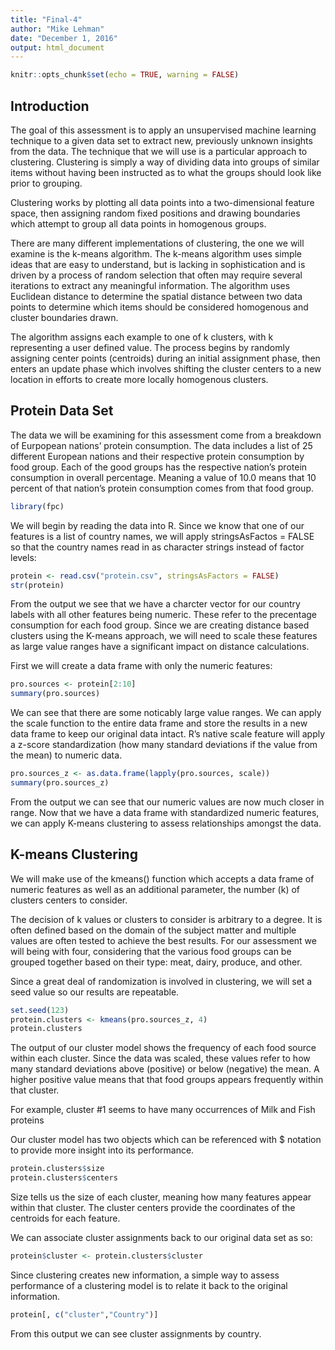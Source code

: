 ```yaml
---
title: "Final-4"
author: "Mike Lehman"
date: "December 1, 2016"
output: html_document
---
```


```r
knitr::opts_chunk$set(echo = TRUE, warning = FALSE)
```

## Introduction

The goal of this assessment is to apply an unsupervised machine learning technique to a given data set to extract new, previously unknown insights from the data. The technique that we will use is a particular approach to clustering. Clustering is simply a way of dividing data into groups of similar items without having been instructed as to what the groups should look like prior to grouping.

Clustering works by plotting all data points into a two-dimensional feature space, then assigning random fixed positions and drawing boundaries which attempt to group all data points in homogenous groups.

There are many different implementations of clustering, the one we will examine is the k-means algorithm. The k-means algorithm uses simple ideas that are easy to understand, but is lacking in sophistication and is driven by a process of random selection that often may require several iterations to extract any meaningful information. The algorithm uses Euclidean distance to determine the spatial distance between two data points to determine which items should be considered homogenous and cluster boundaries drawn.

The algorithm assigns each example to one of k clusters, with k representing a user defined value. The process begins by randomly assigning center points (centroids) during an initial assignment phase, then enters an update phase which involves shifting the cluster centers to a new location in efforts to create more locally homogenous clusters.

## Protein Data Set

The data we will be examining for this assessment come from a breakdown of Eurpopean nations' protein consumption. The data includes a list of 25 different European nations and their respective protein consumption by food group. Each of the good groups has the respective nation's protein consumption in overall percentage. Meaning a value of 10.0 means that 10 percent of that nation's protein consumption comes from that food group.

```r
library(fpc)
```

We will begin by reading the data into R. Since we know that one of our features is a list of country names, we will apply stringsAsFactos = FALSE so that the country names read in as character strings instead of factor levels:

```r
protein <- read.csv("protein.csv", stringsAsFactors = FALSE)
str(protein)
```

From the output we see that we have a charcter vector for our country labels with all other features being numeric. These refer to the precentage consumption for each food group. Since we are creating distance based clusters using the K-means approach, we will need to scale these features as large value ranges have a significant impact on distance calculations.

First we will create a data frame with only the numeric features:

```r
pro.sources <- protein[2:10]
summary(pro.sources)
```

We can see that there are some noticably large value ranges. We can apply the scale function to the entire data frame and store the results in a new data frame to keep our original data intact. R's native scale feature will apply a z-score standardization (how many standard deviations if the value from the mean) to numeric data. 

```r
pro.sources_z <- as.data.frame(lapply(pro.sources, scale))
summary(pro.sources_z)
```

From the output we can see that our numeric values are now much closer in range. Now that we have a data frame with standardized numeric features, we can apply K-means clustering to assess relationships amongst the data.

## K-means Clustering

We will make use of the kmeans() function which accepts a data frame of numeric features as well as an additional parameter, the number (k) of clusters centers to consider.

The decision of k values or clusters to consider is arbitrary to a degree. It is often defined based on the domain of the subject matter and multiple values are often tested to achieve the best results. For our assessment we will being with four, considering that the various food groups can be grouped together based on their type: meat, dairy, produce, and other.

Since a great deal of randomization is involved in clustering, we will set a seed value so our results are repeatable.

```r
set.seed(123)
protein.clusters <- kmeans(pro.sources_z, 4)
protein.clusters
```

The output of our cluster model shows the frequency of each food source within each cluster. Since the data was scaled, these values refer to how many standard deviations above (positive) or below (negative) the mean. A higher positive value means that that food groups appears frequently within that cluster. 

For example, cluster #1 seems to have many occurrences of Milk and Fish proteins 

Our cluster model has two objects which can be referenced with $ notation to provide more insight into its performance.

```r
protein.clusters$size
protein.clusters$centers
```

Size tells us the size of each cluster, meaning how many features appear within that cluster. The cluster centers provide the coordinates of the centroids for each feature.

We can associate cluster assignments back to our original data set as so:

```r
protein$cluster <- protein.clusters$cluster
```

Since clustering creates new information, a simple way to assess performance of a clustering model is to relate it back to the original information.

```r
protein[, c("cluster","Country")]
```

From this output we can see cluster assignments by country. 